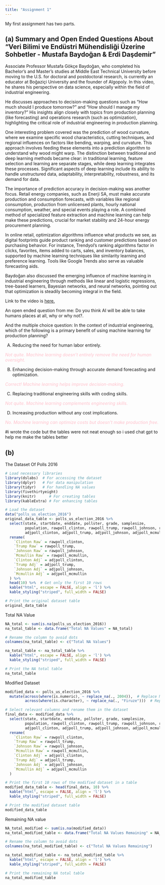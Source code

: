 ```yaml
---
title: "Assignment 1"
---
```



My first assignment has two parts.

## (a) Summary and Open Ended Questions About "Veri Bilimi ve Endüstri Mühendisliği Üzerine Sohbetler - Mustafa Baydoğan & Erdi Daşdemir"

Associate Professor Mustafa Gökçe Baydoğan, who completed his Bachelor's and Master's studies at Middle East Technical University before moving to the U.S. for doctoral and postdoctoral research, is currently an educator at Boğaziçi University and the founder of Algopoly. In this video, he shares his perspective on data science, especially within the field of industrial engineering.

He discusses approaches to decision-making questions such as “How much should I produce tomorrow?” and “How should I manage my inventory?” His insights align closely with topics from production planning (like forecasting) and operations research (such as optimization), highlighting the critical role of industrial engineering in production planning.

One interesting problem covered was the prediction of wood curvature, where we examine specific wood characteristics, cutting techniques, and regional influences on factors like bending, warping, and curvature. This approach involves feeding these elements into a prediction algorithm to understand why wood might warp. The distinction between traditional and deep learning methods became clear: in traditional learning, feature selection and learning are separate stages, while deep learning integrates these processes. Significant aspects of deep learning include its ability to handle unstructured data, adaptability, interpretability, robustness, and its demand for data.

The importance of prediction accuracy in decision-making was another focus. Retail energy companies, such as Enerji SA, must make accurate production and consumption forecasts, with variables like regional consumption, production from unlicensed plants, hourly national consumption, weather, and special events playing a role. A combined method of specialized feature extraction and machine learning can help make these predictions, crucial for market stability and 24-hour energy procurement planning.

In online retail, optimization algorithms influence what products we see, as digital footprints guide product ranking and customer predictions based on purchasing behavior. For instance, Trendyol’s ranking algorithms factor in clicks, favorites, items added to carts, sales, and inventory balances, supported by machine learning techniques like similarity learning and preference learning. Tools like Google Trends also serve as valuable forecasting aids.

Baydoğan also discussed the emerging influence of machine learning in industrial engineering through methods like linear and logistic regressions, tree-based learners, Bayesian networks, and neural networks, pointing out that optimization is steadily becoming integral in the field.

Link to the video is [here.](https://www.youtube.com/watch?v=1Mvkn71dhaA&ab_channel=ErdiDasdemir)

An open ended question from me: Do you think AI will be able to take humans places at all, why or why not?.

And the multiple choice question:
In the context of industrial engineering, which of the following is a primary benefit of using machine learning for production planning?

A) Reducing the need for human labor entirely.

<span style="color: pink;"><i>Not quite. Machine learning doesn’t entirely remove the need for human oversight.</i></span>

B) Enhancing decision-making through accurate demand forecasting and optimization.

<span style="color: pink;"><i>Correct! Machine learning helps improve decision-making.</i></span>

C) Replacing traditional engineering skills with coding skills.

<span style="color: pink;"><i>Not quite. Machine learning complements engineering skills.</i></span>

D) Increasing production without any cost implications.

<span style="color: pink;"><i>No. Machine learning can optimize costs but doesn’t make production free.</i></span>


#i wrote the code but the tables were not neat enough so i used chat gpt to help me make the tables better

## (b)

The Dataset Of Polls 2016
```r
# Load necessary libraries
library(dslabs)  # For accessing the dataset
library(dplyr)   # For data manipulation
library(tidyr)   # For handling NA values
library(fivethirtyeight)
library(knitr)      # For creating tables
library(kableExtra) # For enhancing tables

# Load the dataset
data("polls_us_election_2016")  
original_data_table <- polls_us_election_2016 %>%
  select(state, startdate, enddate, pollster, grade, samplesize,
         population, rawpoll_clinton, rawpoll_trump, rawpoll_johnson, rawpoll_mcmullin,
         adjpoll_clinton, adjpoll_trump, adjpoll_johnson, adjpoll_mcmullin) %>%
  rename(
    `Clinton Raw` = rawpoll_clinton,
    `Trump Raw` = rawpoll_trump,
    `Johnson Raw` = rawpoll_johnson,
    `Mcmullin Raw` = rawpoll_mcmullin,
    `Clinton Adj` = adjpoll_clinton,
    `Trump Adj` = adjpoll_trump,
    `Johnson Adj` = adjpoll_johnson,
    `Mcmullin Adj` = adjpoll_mcmullin
  ) %>%
  head(10) %>%  # Get only the first 10 rows
  kable("html", escape = FALSE, align = 'l') %>% 
  kable_styling("striped", full_width = FALSE)

# Print the original dataset table
original_data_table
```



Total NA Value
```r
NA_total <- sum(is.na(polls_us_election_2016))
na_total_table <- data.frame("Total NA Values" = NA_total)

# Rename the column to avoid dots
colnames(na_total_table) <- c("Total NA Values")

na_total_table <- na_total_table %>%
  kable("html", escape = FALSE, align = 'l') %>% 
  kable_styling("striped", full_width = FALSE)

# Print the NA total table
na_total_table
```



Modified Dataset
```r
modified_data <- polls_us_election_2016 %>%
  mutate(across(where(is.numeric), ~ replace_na(., 2004)),  # Replace NA in numeric columns with birth year
         across(where(is.character), ~ replace_na(., "Firuze")))  # Replace NA in character columns with first name

# Select relevant columns and rename them in the dataset
final_data <- modified_data %>%
  select(state, startdate, enddate, pollster, grade, samplesize,
         population, rawpoll_clinton, rawpoll_trump, rawpoll_johnson, rawpoll_mcmullin,
         adjpoll_clinton, adjpoll_trump, adjpoll_johnson, adjpoll_mcmullin) %>%
  rename(
    `Clinton Raw` = rawpoll_clinton,
    `Trump Raw` = rawpoll_trump,
    `Johnson Raw` = rawpoll_johnson,
    `Mcmullin Raw` = rawpoll_mcmullin,
    `Clinton Adj` = adjpoll_clinton,
    `Trump Adj` = adjpoll_trump,
    `Johnson Adj` = adjpoll_johnson,
    `Mcmullin Adj` = adjpoll_mcmullin
  )

# Print the first 10 rows of the modified dataset in a table
modified_data_table <- head(final_data, 10) %>%
  kable("html", escape = FALSE, align = 'l') %>% 
  kable_styling("striped", full_width = FALSE)

# Print the modified dataset table
modified_data_table
```



Remaining NA value
```r
NA_total_modified <- sum(is.na(modified_data))
na_total_modified_table <- data.frame("Total NA Values Remaining" = NA_total_modified)

# Rename the column to avoid dots
colnames(na_total_modified_table) <- c("Total NA Values Remaining")

na_total_modified_table <- na_total_modified_table %>%
  kable("html", escape = FALSE, align = 'l') %>% 
  kable_styling("striped", full_width = FALSE)

# Print the remaining NA total table
na_total_modified_table
```

